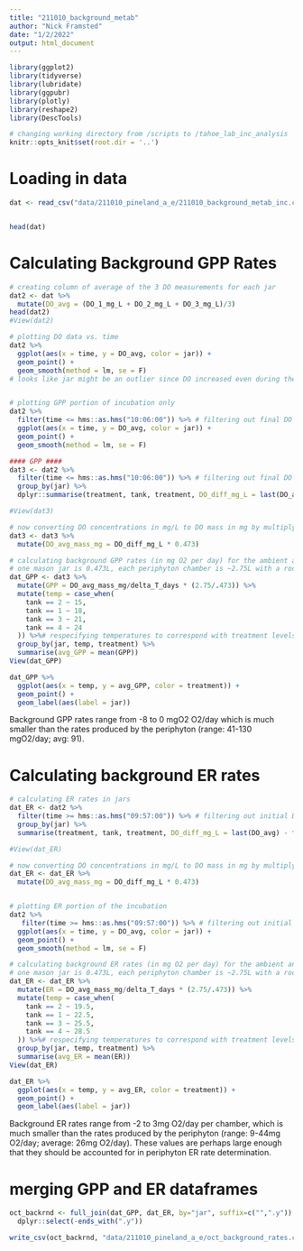 ```yaml
---
title: "211010_background_metab"
author: "Nick Framsted"
date: "1/2/2022"
output: html_document
---
```


```r
library(ggplot2)
library(tidyverse)
library(lubridate)
library(ggpubr)
library(plotly)
library(reshape2)
library(DescTools)

# changing working directory from /scripts to /tahoe_lab_inc_analysis
knitr::opts_knit$set(root.dir = '..')
```

# Loading in data
```r
dat <- read_csv("data/211010_pineland_a_e/211010_background_metab_inc.csv")


head(dat)

```

# Calculating Background GPP Rates
```r
# creating column of average of the 3 DO measurements for each jar
dat2 <- dat %>%
  mutate(DO_avg = (DO_1_mg_L + DO_2_mg_L + DO_3_mg_L)/3)
head(dat2)
#View(dat2)

# plotting DO data vs. time
dat2 %>%
  ggplot(aes(x = time, y = DO_avg, color = jar)) +
  geom_point() +
  geom_smooth(method = lm, se = F)
# looks like jar might be an outlier since DO increased even during the dark incubation


# plotting GPP portion of incubation only
dat2 %>%
  filter(time <= hms::as.hms("10:06:00")) %>% # filtering out final DO msmnt to only get GPP
  ggplot(aes(x = time, y = DO_avg, color = jar)) +
  geom_point() +
  geom_smooth(method = lm, se = F)

#### GPP ####
dat3 <- dat2 %>%
  filter(time <= hms::as.hms("10:06:00")) %>% # filtering out final DO msmnt to only get GPP
  group_by(jar) %>%
  dplyr::summarise(treatment, tank, treatment, DO_diff_mg_L = last(DO_avg) - first(DO_avg), delta_T_days = as.duration(first(time) %--% last(time))/ddays(1)) # taking difference in DO conc. between pre- and post-light exposure and difference in time (in days) to calculate GPP rates

#View(dat3)

# now converting DO concentrations in mg/L to DO mass in mg by multiplying by jar volumes
dat3 <- dat3 %>%
  mutate(DO_avg_mass_mg = DO_diff_mg_L * 0.473)

# calculating background GPP rates (in mg O2 per day) for the ambient and enriched water(GPP rates for jars are multiplied by the ratio of water volume of the periphyton chambers:jars to account for the difference in water volume)
# one mason jar is 0.473L, each periphyton chamber is ~2.75L with a rock inside
dat_GPP <- dat3 %>%
  mutate(GPP = DO_avg_mass_mg/delta_T_days * (2.75/.473)) %>%
  mutate(temp = case_when(
    tank == 2 ~ 15,
    tank == 1 ~ 18,
    tank == 3 ~ 21,
    tank == 4 ~ 24
  )) %>%# respecifying temperatures to correspond with treatment levels
  group_by(jar, temp, treatment) %>%
  summarise(avg_GPP = mean(GPP))
View(dat_GPP)

dat_GPP %>%
  ggplot(aes(x = temp, y = avg_GPP, color = treatment)) +
  geom_point() + 
  geom_label(aes(label = jar))
```

Background GPP rates range from -8 to 0 mgO2 O2/day which is much smaller than the rates produced by the periphyton (range: 41-130 mgO2/day; avg: 91).

# Calculating background ER rates
```r
# calculating ER rates in jars
dat_ER <- dat2 %>%
  filter(time >= hms::as.hms("09:57:00")) %>% # filtering out initial DO msmnt to only get ER
  group_by(jar) %>%
  summarise(treatment, tank, treatment, DO_diff_mg_L = last(DO_avg) - first(DO_avg), delta_T_days = as.duration(first(time) %--% last(time))/ddays(1)) # taking difference in DO conc. between pre- and post-dark exposure and difference in time (in days) to calculate ER rates

#View(dat_ER)

# now converting DO concentrations in mg/L to DO mass in mg by multiplying by jar volumes
dat_ER <- dat_ER %>%
  mutate(DO_avg_mass_mg = DO_diff_mg_L * 0.473)


# plotting ER portion of the incubation
dat2 %>%
   filter(time >= hms::as.hms("09:57:00")) %>% # filtering out initial DO msmnt to only get ER
  ggplot(aes(x = time, y = DO_avg, color = jar)) +
  geom_point() +
  geom_smooth(method = lm, se = F)

# calculating background ER rates (in mg O2 per day) for the ambient and enriched water(ER rates for jars are multiplied by the ratio of water volume of the periphyton chambers:jars to account for the difference in water volume)
# one mason jar is 0.473L, each periphyton chamber is ~2.75L with a rock inside
dat_ER <- dat_ER %>%
  mutate(ER = DO_avg_mass_mg/delta_T_days * (2.75/.473)) %>%
  mutate(temp = case_when(
    tank == 2 ~ 19.5,
    tank == 1 ~ 22.5,
    tank == 3 ~ 25.5,
    tank == 4 ~ 28.5
  )) %>%# respecifying temperatures to correspond with treatment levels
  group_by(jar, temp, treatment) %>%
  summarise(avg_ER = mean(ER))
View(dat_ER)

dat_ER %>%
  ggplot(aes(x = temp, y = avg_ER, color = treatment)) +
  geom_point() +
  geom_label(aes(label = jar))
```

Background ER rates range from -2 to 3mg O2/day per chamber, which is much smaller than the rates produced by the periphyton (range: 9-44mg O2/day; average: 26mg O2/day). These values are perhaps large enough that they should be accounted for in periphyton ER rate determination.

# merging GPP and ER dataframes
```r
oct_backrnd <- full_join(dat_GPP, dat_ER, by="jar", suffix=c("",".y")) %>%
  dplyr::select(-ends_with(".y"))

write_csv(oct_backrnd, "data/211010_pineland_a_e/oct_background_rates.csv")
```